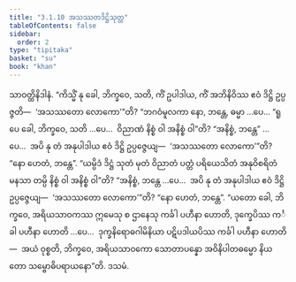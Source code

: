 ```yaml
---
title: "3.1.10 အသဿတဒိဋ္ဌိသုတ္တ"
tableOfContents: false
sidebar:
  order: 2
type: "tipitaka"
basket: "su"
book: "khan"
---
```



<DynamicBreadcrumb />

<Division number="215" book="khan">

<Paragraph number="953" book="khan">
သာဝတ္ထိနိဒါနံ. “ကိသ္မိံ နု ခေါ, ဘိက္ခဝေ, သတိ, ကိံ ဥပါဒါယ, ကိံ အဘိနိဝိဿ ဧဝံ ဒိဋ္ဌိ ဥပ္ပဇ္ဇတိ—  ‘အသဿတော လောကော’”တိ? “ဘဂဝံမူလကာ နော, ဘန္တေ, ဓမ္မာ …ပေ…
</Paragraph>

<Paragraph number="954" book="khan">
“ရူပေ ခေါ, ဘိက္ခဝေ, သတိ …ပေ…  ဝိညာဏံ နိစ္စံ ဝါ အနိစ္စံ ဝါ”တိ? “အနိစ္စံ, ဘန္တေ” …ပေ…  အပိ နု တံ အနုပါဒါယ ဧဝံ ဒိဋ္ဌိ ဥပ္ပဇ္ဇေယျ—  ‘အသဿတော လောကော’”တိ? “နော ဟေတံ, ဘန္တေ”. “ယမ္ပိဒံ ဒိဋ္ဌံ သုတံ မုတံ ဝိညာတံ ပတ္တံ ပရိယေသိတံ အနုဝိစရိတံ မနသာ တမ္ပိ နိစ္စံ ဝါ အနိစ္စံ ဝါ”တိ? “အနိစ္စံ, ဘန္တေ …ပေ…  အပိ နု တံ အနုပါဒါယ ဧဝံ ဒိဋ္ဌိ ဥပ္ပဇ္ဇေယျ—  ‘အသဿတော လောကော’”တိ? “နော ဟေတံ, ဘန္တေ”.
</Paragraph>

<Paragraph number="955" book="khan">
“ယတော ခေါ, ဘိက္ခဝေ, အရိယသာဝကဿ ဣမေသု စ ဌာနေသု ကင်္ခါ ပဟီနာ ဟောတိ, ဒုက္ခေပိဿ ကင်္ခါ ပဟီနာ ဟောတိ …ပေ…  ဒုက္ခနိရောဓဂါမိနိယာ ပဋိပဒါယပိဿ ကင်္ခါ ပဟီနာ ဟောတိ—  အယံ ဝုစ္စတိ, ဘိက္ခဝေ, အရိယသာဝကော သောတာပန္နော အဝိနိပါတဓမ္မော နိယတော သမ္ဗောဓိပရာယနော”တိ.

</Paragraph>
</Division>

<Paragraph number="956" type="center" book="khan">
ဒသမံ.
</Paragraph>